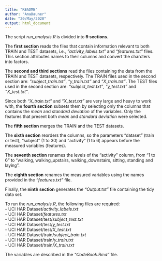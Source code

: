 ---
title: "README"
author: "AnaDauner"
date: "20/May/2020"
output: html_document
---

The script *run_analysis.R* is divided into **9 sections**.

The **first section** reads the files that contain information relevant to both TRAIN and TEST datasets, i.e., *"activity_labels.txt"* and *"features.txt"* files. This section attributes names to their columns and convert the charcters into factors.

The **second and third sections** read the files containing the data from the TRAIN and TEST datasets, respectively. The TRAIN files used in the second section are: *"subject_train.txt"*, *"y_train.txt"* and *"X_train.txt"*. The TEST files used in the second section are: *"subject_test.txt"*, *"y_test.txt"* and *"X_test.txt"*.

Since both *"X_train.txt"* and *"X_test.txt"* are very large and heavy to work with, the **fourth section** subsets them by selecting only the columns that contains the *mean* and *standard deviation* of the variables. Only the features that present both *mean* and *standard deviation* were selected.

The **fifth section** merges the TRAIN and the TEST datasets.

The **sixth section** reorders the columns, so the parameters "dataset" (train or test), "subject" (1 to 30) and "activity" (1 to 6) appears before the measured variables (features).

The **seventh section** renames the levels of the "activity" column, from "1 to 6" to "walking, walking_upstairs, walking_downstairs, sitting, standing and laying".

The **eighth section** renames the measured variables using the names provided in the *"features.txt"* file.

Finally, the **ninth section** generates the *"Output.txt"* file containing the tidy data set.


To run the *run_analysis.R*, the following files are required:  
- UCI HAR Dataset/*activity_labels.txt*  
- UCI HAR Dataset/*features.txt*  
- UCI HAR Dataset/test/*subject_test.txt*  
- UCI HAR Dataset/test/*y_test.txt*  
- UCI HAR Dataset/test/*X_test.txt*  
- UCI HAR Dataset/train/*subject_train.txt*  
- UCI HAR Dataset/train/*y_train.txt*  
- UCI HAR Dataset/train/*X_train.txt*  

The variables are described in the *"CodeBook.Rmd"* file.
